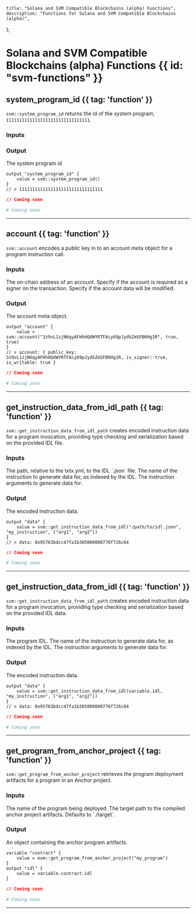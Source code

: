     title: "Solana and SVM Compatible Blockchains (alpha) Functions",
    description: "Functions for Solana and SVM Compatible Blockchains (alpha)",
};

# Solana and SVM Compatible Blockchains (alpha) Functions {{ id: "svm-functions" }}


## system_program_id {{ tag: 'function' }}

<Row>
  <Col>

`svm::system_program_id` returns the id of the system program, `11111111111111111111111111111111`.

### Inputs

<Properties>


</Properties>

### Output

<Properties>
  <Property name="value">
    The system program id
  </Property>
</Properties>


<CodeGroup title="Example using system_program_id">


```hcl {{ title: 'main.tx' }}
output "system_program_id" { 
    value = svm::system_program_id()
}
// > 11111111111111111111111111111111

```


```json {{ title: 'main.json' }}
// Coming soon
```

```yaml {{ title: 'main.yaml' }}
# Coming soon
```

</CodeGroup>
</Col>
</Row>

---


## account {{ tag: 'function' }}

<Row>
  <Col>

`svm::account` encodes a public key in to an account meta object for a program instruction call.

### Inputs

<Properties>


  <Property name="public_key">
    The on-chain address of an account.
  </Property>


  <Property name="is_signer">
    Specify if the account is required as a signer on the transaction.
  </Property>


  <Property name="is_writable">
    Specify if the account data will be modified.
  </Property>


</Properties>

### Output

<Properties>
  <Property name="value">
    The account meta object.
  </Property>
</Properties>


<CodeGroup title="Example using account">


```hcl {{ title: 'main.tx' }}
output "account" { 
    value = svm::account("3z9vL1zjN6qyAFHhHQdWYRTFAcy69pJydkZmSFBKHg1R", true, true)
}
// > account: { public_key: 3z9vL1zjN6qyAFHhHQdWYRTFAcy69pJydkZmSFBKHg1R, is_signer: true, is_writable: true } 

```


```json {{ title: 'main.json' }}
// Coming soon
```

```yaml {{ title: 'main.yaml' }}
# Coming soon
```

</CodeGroup>
</Col>
</Row>

---


## get_instruction_data_from_idl_path {{ tag: 'function' }}

<Row>
  <Col>

`svm::get_instruction_data_from_idl_path` creates encoded instruction data for a program invocation, providing type checking and serialization based on the provided IDL file.

### Inputs

<Properties>


  <Property name="idl_path">
    The path, relative to the txtx.yml, to the IDL `.json` file.
  </Property>


  <Property name="instruction_name">
    The name of the instruction to generate data for, as indexed by the IDL.
  </Property>


  <Property name="arguments">
    The instruction arguments to generate data for.
  </Property>


</Properties>

### Output

<Properties>
  <Property name="value">
    The encoded instruction data.
  </Property>
</Properties>


<CodeGroup title="Example using get_instruction_data_from_idl_path">


```hcl {{ title: 'main.tx' }}
output "data" {
    value = svm::get_instruction_data_from_idl("/path/to/idl.json", "my_instruction", ["arg1", "arg2"])
}
// > data: 0x95763bdcc47fa1b305000000776f726c64

```


```json {{ title: 'main.json' }}
// Coming soon
```

```yaml {{ title: 'main.yaml' }}
# Coming soon
```

</CodeGroup>
</Col>
</Row>

---


## get_instruction_data_from_idl {{ tag: 'function' }}

<Row>
  <Col>

`svm::get_instruction_data_from_idl_path` creates encoded instruction data for a program invocation, providing type checking and serialization based on the provided IDL data.

### Inputs

<Properties>


  <Property name="idl">
    The program IDL.
  </Property>


  <Property name="instruction_name">
    The name of the instruction to generate data for, as indexed by the IDL.
  </Property>


  <Property name="arguments">
    The instruction arguments to generate data for.
  </Property>


</Properties>

### Output

<Properties>
  <Property name="value">
    The encoded instruction data.
  </Property>
</Properties>


<CodeGroup title="Example using get_instruction_data_from_idl">


```hcl {{ title: 'main.tx' }}
output "data" {
    value = svm::get_instruction_data_from_idl(variable.idl, "my_instruction", ["arg1", "arg2"])
}
// > data: 0x95763bdcc47fa1b305000000776f726c64

```


```json {{ title: 'main.json' }}
// Coming soon
```

```yaml {{ title: 'main.yaml' }}
# Coming soon
```

</CodeGroup>
</Col>
</Row>

---


## get_program_from_anchor_project {{ tag: 'function' }}

<Row>
  <Col>

`svm::get_program_from_anchor_project` retrieves the program deployment artifacts for a program in an Anchor project.

### Inputs

<Properties>


  <Property name="program_name">
    The name of the program being deployed.
  </Property>


  <Property name="target_path">
    The target path to the compiled anchor project artifacts. Defaults to `./target`.
  </Property>


</Properties>

### Output

<Properties>
  <Property name="value">
    An object containing the anchor program artifacts.
  </Property>
</Properties>


<CodeGroup title="Example using get_program_from_anchor_project">


```hcl {{ title: 'main.tx' }}
variable "contract" {
    value = evm::get_program_from_anchor_project("my_program")
}
output "idl" {
    value = variable.contract.idl
}    

```


```json {{ title: 'main.json' }}
// Coming soon
```

```yaml {{ title: 'main.yaml' }}
# Coming soon
```

</CodeGroup>
</Col>
</Row>

---

